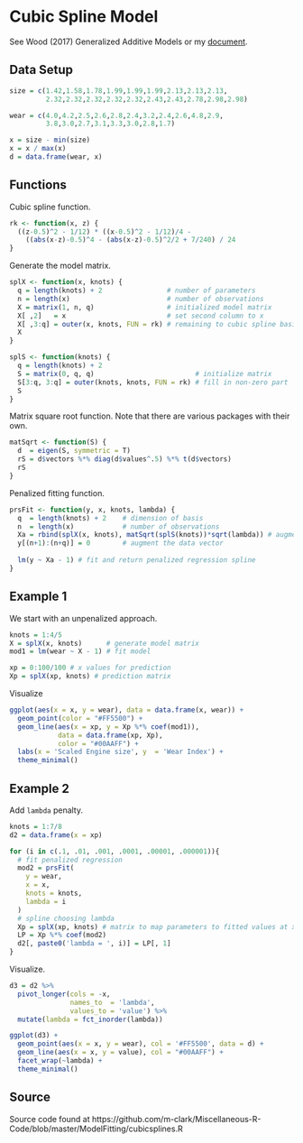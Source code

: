 # Cubic Spline Model


See Wood (2017) Generalized Additive Models or my [document](https://m-clark.github.io/generalized-additive-models/).


## Data Setup

```r
size = c(1.42,1.58,1.78,1.99,1.99,1.99,2.13,2.13,2.13,
         2.32,2.32,2.32,2.32,2.32,2.43,2.43,2.78,2.98,2.98)

wear = c(4.0,4.2,2.5,2.6,2.8,2.4,3.2,2.4,2.6,4.8,2.9,
         3.8,3.0,2.7,3.1,3.3,3.0,2.8,1.7)

x = size - min(size)
x = x / max(x)
d = data.frame(wear, x)
```

## Functions

Cubic spline function.

```r
rk <- function(x, z) {
  ((z-0.5)^2 - 1/12) * ((x-0.5)^2 - 1/12)/4 -
    ((abs(x-z)-0.5)^4 - (abs(x-z)-0.5)^2/2 + 7/240) / 24
}
```

Generate the model matrix.

```r
splX <- function(x, knots) {
  q = length(knots) + 2                # number of parameters
  n = length(x)                        # number of observations
  X = matrix(1, n, q)                  # initialized model matrix
  X[ ,2]   = x                         # set second column to x
  X[ ,3:q] = outer(x, knots, FUN = rk) # remaining to cubic spline basis
  X
}

splS <- function(knots) {
  q = length(knots) + 2
  S = matrix(0, q, q)                         # initialize matrix
  S[3:q, 3:q] = outer(knots, knots, FUN = rk) # fill in non-zero part
  S
}
```



Matrix square root function. Note that there are various packages with their own.

```r
matSqrt <- function(S) {
  d  = eigen(S, symmetric = T)
  rS = d$vectors %*% diag(d$values^.5) %*% t(d$vectors)
  rS
}
```

Penalized fitting function.

```r
prsFit <- function(y, x, knots, lambda) {
  q  = length(knots) + 2    # dimension of basis
  n  = length(x)            # number of observations
  Xa = rbind(splX(x, knots), matSqrt(splS(knots))*sqrt(lambda)) # augmented model matrix
  y[(n+1):(n+q)] = 0        # augment the data vector
  
  lm(y ~ Xa - 1) # fit and return penalized regression spline
}
```


## Example 1


We start with an unpenalized approach.

```r
knots = 1:4/5
X = splX(x, knots)      # generate model matrix
mod1 = lm(wear ~ X - 1) # fit model

xp = 0:100/100 # x values for prediction
Xp = splX(xp, knots) # prediction matrix
```

Visualize

```r
ggplot(aes(x = x, y = wear), data = data.frame(x, wear)) +
  geom_point(color = "#FF5500") +
  geom_line(aes(x = xp, y = Xp %*% coef(mod1)),
            data = data.frame(xp, Xp),
            color = "#00AAFF") +
  labs(x = 'Scaled Engine size', y  = 'Wear Index') +
  theme_minimal()
```




## Example 2

Add `lambda` penalty.

```r
knots = 1:7/8
d2 = data.frame(x = xp)

for (i in c(.1, .01, .001, .0001, .00001, .000001)){
  # fit penalized regression
  mod2 = prsFit(
    y = wear,
    x = x,
    knots = knots,
    lambda = i
  ) 
  # spline choosing lambda
  Xp = splX(xp, knots) # matrix to map parameters to fitted values at xp
  LP = Xp %*% coef(mod2)
  d2[, paste0('lambda = ', i)] = LP[, 1]
}
```



Visualize.

```r
d3 = d2 %>%
  pivot_longer(cols = -x,
               names_to  = 'lambda',
               values_to = 'value') %>% 
  mutate(lambda = fct_inorder(lambda))

ggplot(d3) +
  geom_point(aes(x = x, y = wear), col = '#FF5500', data = d) +
  geom_line(aes(x = x, y = value), col = "#00AAFF") +
  facet_wrap(~lambda) +
  theme_minimal()
```



## Source

Source code found at https://github.com/m-clark/Miscellaneous-R-Code/blob/master/ModelFitting/cubicsplines.R